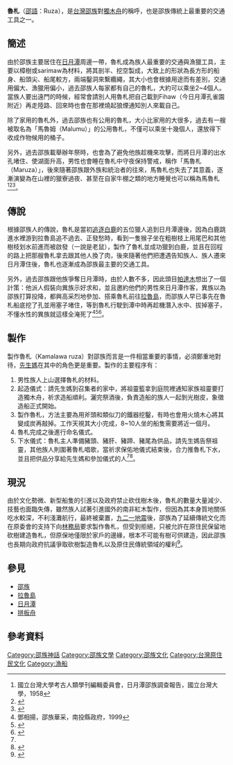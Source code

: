 '''魯札'''（[[邵語|邵語]]：Ruza），是[[台灣|台灣]][[邵族|邵族]]對[[獨木舟|獨木舟]]的稱呼，也是邵族傳統上最重要的交通工具之一。
==簡述==
由於邵族主要居住在[[日月潭|日月潭]]周邊一帶，魯札成為族人最重要的交通與漁獵工具，主要以樟樹或sarimaw為材料，將其剖半、挖空製成，大致上的形狀為長方形的船身、船頭尖、船尾較方，兩端鑿洞來繫纜繩，其大小也會根據用途而有差別，交通用偏大、漁獵用偏小，過去邵族人每家都有自己的魯札，大約可以乘坐2~4個人。當族人要出遠門的時候，經常會請別人用魯札把自己載到Fihaw（今日月潭孔雀園附近）再走陸路、回來時也會在那裡燒起狼煙通知別人來載自己。

除了家用的魯札外，過去邵族也有公用的魯札，大小比家用的大很多，過去有一艘被取名為「馬魯姆（Malumu）」的公用魯札，不僅可以乘坐十幾個人，還放得下收成作物候用的桶子。

另外，過去邵族載舉辦年祭時，也會為了避免他族趁機來攻擊，而將日月潭的出水孔堵住、使湖面升高，男性也會睡在魯札中守夜保持警戒，稱作「馬魯札（Maruza）」，後來隨著邵族跟外族和統治者的往來，馬魯札也失去了其意義，逐漸演變為在山裡的獵寮過夜、甚至在自家牛棚之類的地方睡覺也可以稱為馬魯札<ref name="日月潭邵族調查報告">國立台灣大學考古人類學刊編輯委員會，日月潭邵族調查報告，國立台灣大學，1958</ref><ref name="你可能不知道的事(1) -邵族交通篇">{{cite web|author=南投縣魚池鄉邵族文化發展協會|title=你可能不知道的事(1) -邵族交通篇|url=https://www.youtube.com/watch?v=3aEAfiYwpk4&ab_channel=%E5%8D%97%E6%8A%95%E7%B8%A3%E9%AD%9A%E6%B1%A0%E9%84%89%E9%82%B5%E6%97%8F%E6%96%87%E5%8C%96%E7%99%BC%E5%B1%95%E5%8D%94%E6%9C%83|publisher=|work=|accessdate=2020-03-02|archive-date=2020-11-14|archive-url=https://web.archive.org/web/20201114022450/https://www.youtube.com/watch?v=3aEAfiYwpk4&ab_channel=%E5%8D%97%E6%8A%95%E7%B8%A3%E9%AD%9A%E6%B1%A0%E9%84%89%E9%82%B5%E6%97%8F%E6%96%87%E5%8C%96%E7%99%BC%E5%B1%95%E5%8D%94%E6%9C%83|dead-url=no}}</ref><ref>{{Cite web |url=http://nccur.lib.nccu.edu.tw/bitstream/140.119/34591/6/59017106.pdf |title=邵族的祭儀體系 |access-date=2020-11-12 |archive-date=2011-11-18 |archive-url=https://web.archive.org/web/20111118000834/http://nccur.lib.nccu.edu.tw/bitstream/140.119/34591/6/59017106.pdf |dead-url=no }}</ref>。

==傳說==
根據邵族人的傳說，魯札是當初[[白鹿傳奇|追逐白鹿]]的五位獵人追到日月潭邊後，因為白鹿跳進水裡游到拉魯島追不過去、正發愁時，看到一隻猴子坐在粗樹枝上用尾巴和其他樹枝划水前進而被啟發（一說是老鼠），製作了魯札並成功獵到白鹿，並且在回程的路上把那艘魯札拿去跟其他人換了肉，後來隨著他們把遭遇告知族人、族人遷來日月潭住後，魯札也逐漸成為邵族最主要的交通工具。

另外，過去邵族跟他族爭奪日月潭時，由於人數不多，因此頭目[[帕達木|帕達木]]想出了一個計策：他派人假裝向異族示好求和，並且邀約他們的男性來日月潭作客，異族以為邵族打算投降，都興高采烈地參加、搭乘魯札前往[[拉魯島|拉魯島]]，而邵族人早已事先在魯札船底挖了孔並用塞子堵住，等到魯札行駛到潭中時再趁機潛入水中、拔掉塞子，不懂水性的異族就這樣全淹死了<ref name="邵族華采">鄧相揚，邵族華采，南投縣政府，1999</ref><ref name="臺灣傳奇－原住民傳說">{{cite web|author=范純甫|title=臺灣傳奇－原住民傳說|url=|publisher=華嚴|isbn=|accessdate=1996}}</ref><ref name="逐鹿水沙連：日月潭的傳說故事">{{cite web|author=鄧相揚|title=逐鹿水沙連：日月潭的傳說故事|url=https://tm.ncl.edu.tw/article?u=022_004_00003759|publisher=交通部觀光局日月潭國家風景區管理處|work=|accessdate=2006-12|archive-date=2020-11-12|archive-url=https://web.archive.org/web/20201112200419/https://tm.ncl.edu.tw/article?u=022_004_00003759|dead-url=no}}</ref>。
==製作==
製作魯札（Kamalawa ruza）對邵族而言是一件相當重要的事情，必須鄭重地對待，[[先生媽_(邵族)|先生媽]]在其中的角色更是重要。製作的主要程序有：

#男性族人上山選擇魯札的材料。
#起造儀式：請先生媽到召集者的家中，將祖靈籃拿到庭院裡通知家族祖靈要打造獨木舟，祈求造船順利。灑完祭酒後，負責造船的族人一起剝光樹皮，象徵造船正式開始。
#製作魯札，方法主要為用斧頭和類似刀的鐵器挖鑿，有時也會用火燒木心將其變成炭再敲掉。工作天視其大小完成，8~10人坐的船隻需要將近一個月。
#魯札完成之後進行命名儀式。
#下水儀式：魯札主人準備豬頭、豬肝、豬蹄、豬尾為供品，請先生媽告祭祖靈，其他族人則圍著魯札唱歌，當祈求保佑地儀式結束後，合力推魯札下水，並且把供品分享給先生媽和參加儀式的人<ref name="日月潭邵族調查報告"/><ref name="邵族神話與傳說">{{cite web|author=達西烏拉彎‧畢馬|title=邵族神話與傳說|url=https://www.books.com.tw/products/0010232688|publisher=晨星|isbn=9574555003|accessdate=2003-09-01|archive-date=2020-11-01|archive-url=https://web.archive.org/web/20201101003459/https://www.books.com.tw/products/0010232688|dead-url=no}}</ref>。
==現況==
由於文化勢微、新型船隻的引進以及政府禁止砍伐樹木後，魯札的數量大量減少、技藝也面臨失傳，雖然族人試著引進國外的南非紅木製作，但因為其本身質地關係吃水較深，不利淺灘航行，最終被棄置，[[九二一地震|九二一地震]]後，邵族為了延續傳統文化而在原委會的支持下向[[林務局|林務局]]要求製作魯札，但受到拒絕，只被允許在原住民保留地砍樹建造魯札，但原保地僅限於家戶的邊緣，根本不可能有樹可供建造，因此邵族也長期向政府抗議爭取砍樹製造魯札以及原住民傳統領域的權利<ref>{{cite web|url=https://www.peoplenews.tw/news/8fd3d828-6fa5-4359-afa2-8e8cf5945883|author=李秉芳|title=原住民的端午節悲歌：兩艘划不動的舟|publisher=民報|accessdate=2017-05-28|archive-date=2020-11-12|archive-url=https://web.archive.org/web/20201112185117/https://www.peoplenews.tw/news/8fd3d828-6fa5-4359-afa2-8e8cf5945883|dead-url=no}}</ref>。
==參見==
*[[邵族|邵族]]
*[[拉魯島|拉魯島]]
*[[日月潭|日月潭]]
*[[拼板舟|拼板舟]]
==參考資料==
{{reflist}}

{{邵族神話}}
[[Category:邵族神話|Category:邵族神話]]
[[Category:邵族文學|Category:邵族文學]]
[[Category:邵族文化|Category:邵族文化]]
[[Category:台灣原住民文化|Category:台灣原住民文化]]
[[Category:漁船|Category:漁船]]